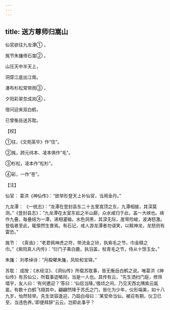 ```yaml
---
---
---
```

title: 送方尊师归嵩山
---




仙官欲往九龙潭① ，

旄节朱旛倚石龛② 。

山压天中半天上，

洞穿江底出江南。

瀑布杉松常带雨③ ，

夕阳彩翠忽成岚④ 。

借问迎来双白鹤，

已曾衡岳送苏耽。

【校】

①往，《文苑英华》作“住”。

②旄，顾元纬本、凌本俱作“毛”。

③杉松，凌本作“松杉”。

④彩，一作“苍”。

【注】

仙官： 葛洪《神仙传》：“欲举形登天上补仙官，当用金丹。”

九龙潭： 《一统志》：“龙潭在登封县东二十五里嵩顶之东，九潭相接，其深莫测。”《登封县志》：“九龙潭在太室东岩之半山巅，众水咸归于此，盖一大峡也。峡作九叠，每叠结为一潭，递相灌输。水色洞黑，其深无际，崖㟧险峻，波涛怒激。登临者至此，辄懔然生畏焉。有石记，戒人游龙潭者勿语笑，以黩神龙，龙怒则有雷恐。”

旄节： 《真诰》：“老君佩神虎之符，带流金之铃，执紫毛之节，巾金精之巾。”《紫阳真人内传》：“衍门子乘白鹿，执羽盖，杖青毛之节，侍从十馀玉女。”

朱旛： 刘孝绰诗：“月殿曜朱旛，风轮和宝铎。”

苏耽： 成按：《水经注》、《洞仙传》所载苏耽事，皆无衡岳白鹤之说。唯葛洪《神仙传》有苏仙公，所载事迹略同，当是一人也。其传有云，“先生洒扫门庭，修饰墙宇，友人曰：‘有何邀迎？’答曰：‘仙侣当降。’俄顷之间，乃见天西北隅紫云氤氲，有数十白鹤飞翔其中，翩翩然降于苏氏之门，皆化为少年，仪形端美，如十八九岁，怡然轻举。先生敛容逢迎，乃跽白母曰：‘某受命当仙，被召有期，仪卫已至，当违色养。’即便拜辞”云云，岂即此事乎？